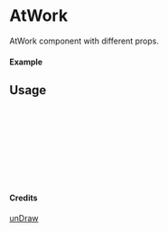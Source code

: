 
<Meta of={AtWork} title="unDraw/AtWork" />

# AtWork

AtWork component with different props.

#### Example

<Canvas of={AtWork.Primary} />

## Usage

```ts
import { AtWork } from "yadl-ui";

const Example = () => {
  return (
      <AtWork />
  );
};

export default Example;
```

#### Credits
[unDraw](https://undraw.co/illustrations)
